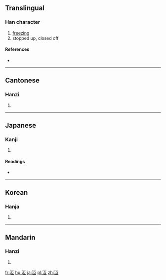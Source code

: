 {{also|冱}}
==Translingual==

===Han character===
{{Han char|rn=85|rad=水|as=04|sn=7|four=31117|canj=EMVM,XEMVM}}

# [[freezing]]
# stopped up, closed off

====References====
* {{Han ref|kx=0610.110|dkj=17194|dj=1003.050|hdz=31562.030|uh=6C8D|ud=27789|bh=A85B|bd=43099}}

----

==Cantonese==

===Hanzi===
{{yue-hanzi|jyut=|y=wu6}}

# {{defn|lang=yue|sort=水04}}

----

==Japanese==

===Kanji===
{{ja-kanji|grade=|rs=水04}}

# {{defn|lang=ja|sort=水04}}

====Readings====
* {{ja-readings|on=[[ご]] (go)|kun=[[かれる]] (kareru)}}

----

==Korean==

===Hanja===
{{ko-hanja|hangeul=호|eumhun=|rv=ho|mr=ho|y=ho}}

# {{defn|lang=ko|sort=水04}}

----

==Mandarin==

===Hanzi===
{{cmn-hanzi|pin=[[hù]] ([[hu4]]), [[qī]] ([[qi1]]), [[qiè]] ([[qie4]])|wg=hu<sup>4</sup>, ch'i<sup>1</sup>, ch'ieh<sup>4</sup>}}

# {{defn|lang=cmn|sort=水04}}

[[fr:沍]]
[[hu:沍]]
[[ja:沍]]
[[pl:沍]]
[[zh:沍]]